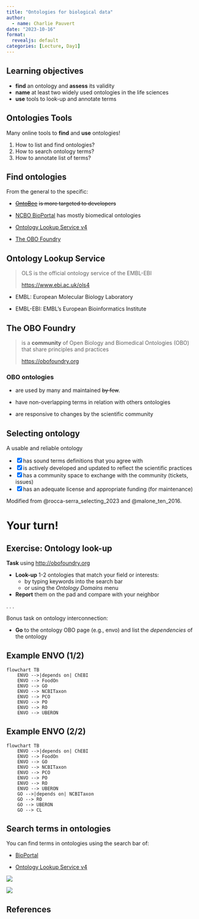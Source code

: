 ```yaml
---
title: "Ontologies for biological data"
author:
  - name: Charlie Pauvert
date: "2023-10-16"
format:
  revealjs: default
categories: [Lecture, Day1]
---
```


## Learning objectives

-   **find** an ontology and **assess** its validity
-   **name** at least two widely used ontologies in the life sciences
-   **use** tools to look-up and annotate terms

## Ontologies Tools

Many online tools to **find** and **use** ontologies!

1.  How to list and find ontologies?
2.  How to search ontology terms?
3.  How to annotate list of terms?

## Find ontologies

From the general to the specific:

-   [~~OntoBee~~](https://ontobee.org) ~~is more targeted to developers~~

-   [NCBO BioPortal](https://bioportal.bioontology.org/) has mostly biomedical ontologies

-   [Ontology Lookup Service v4](https://www.ebi.ac.uk/ols4)

-   [The OBO Foundry](http://obofoundry.org)


## Ontology Lookup Service

> OLS is the official ontology service of the EMBL-EBI
>
> <https://www.ebi.ac.uk/ols4>

-   EMBL: European Molecular Biology Laboratory

-   EMBL-EBI: EMBL's European Bioinformatics Institute

## The OBO Foundry

> is a **community** of Open Biology and Biomedical Ontologies (OBO) that share principles and practices
>
> <https://obofoundry.org>

### OBO ontologies

-   are used by many and maintained ~~by few~~.

-   have non-overlapping terms in relation with others ontologies

-   are responsive to changes by the scientific community


## Selecting ontology

A usable and reliable ontology

::: incremental
-   [x] has sound terms definitions that you agree with
-   [x] is actively developed and updated to reflect the scientific practices
-   [x] has a community space to exchange with the community (tickets, issues)
-   [x] has an adequate license and appropriate funding (for maintenance)
:::

::: aside
Modified from @rocca-serra_selecting_2023 and @malone_ten_2016.
:::


# Your turn!

## Exercise: Ontology look-up

**Task** using <http://obofoundry.org>

-   **Look-up** 1-2 ontologies that match your field or interests:
    -   by typing keywords into the search bar
    -   or using the *Ontology Domains* menu
-   **Report** them on the pad and compare with your neighbor

. . .

Bonus task on ontology interconnection:

-   **Go** to the ontology OBO page (e.g., [envo]{.blue}) and list the *dependencies* of the ontology

## Example ENVO (1/2) {visibility="hidden"}

```mermaid
flowchart TB
    ENVO -->|depends on| ChEBI 
    ENVO --> FoodOn 
    ENVO --> GO
    ENVO --> NCBITaxon 
    ENVO --> PCO 
    ENVO --> PO
    ENVO --> RO
    ENVO --> UBERON
```

## Example ENVO (2/2) {visibility="hidden"}

```mermaid
flowchart TB
    ENVO -->|depends on| ChEBI 
    ENVO --> FoodOn 
    ENVO --> GO
    ENVO --> NCBITaxon 
    ENVO --> PCO 
    ENVO --> PO
    ENVO --> RO
    ENVO --> UBERON
    GO -->|depends on| NCBITaxon
    GO --> RO
    GO --> UBERON
    GO --> CL
```

## Search terms in ontologies

You can find terms in ontologies using the search bar of:

-   [BioPortal](https://bioportal.bioontology.org/)

-   [Ontology Lookup Service v4](https://www.ebi.ac.uk/ols4)

::: r-stack
![](images/OntologyLookupService_search.png){.fragment fig-alt="OLS search screenshot" fig-align="center"}

![](images/NCBOBioPortal_search.png){.fragment fig-alt="NCBO BioPortal search screenshot" fig-align="center"}
:::

## References
